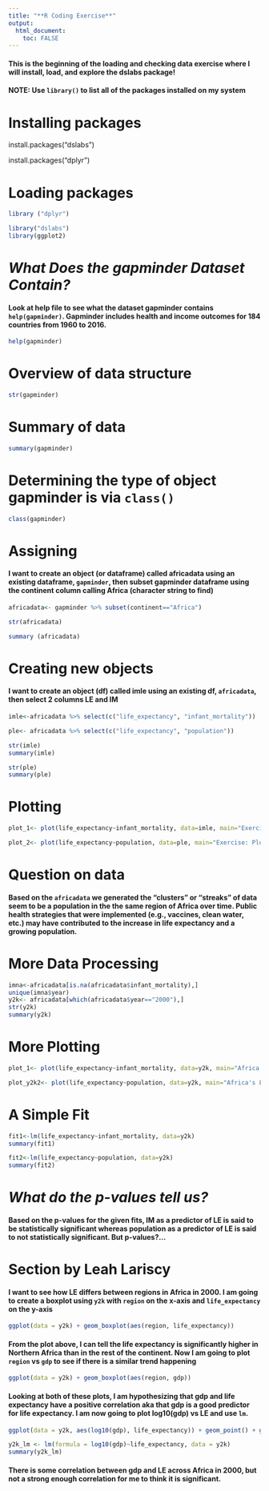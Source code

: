 ```yaml
---
title: "**R Coding Exercise**"
output:
  html_document:
    toc: FALSE
---
```


#### This is the beginning of the loading and checking data exercise where I will install, load, and explore the dslabs package!

#### **NOTE: Use `library()` to list all of the packages installed on my system**

# **Installing packages**
install.packages("dslabs")

install.packages("dplyr")


# **Loading packages**

```r
library ("dplyr") 

library("dslabs")
library(ggplot2) 
```

# ***What Does the gapminder Dataset Contain?***

#### Look at help file to see what the dataset gapminder contains `help(gapminder)`. Gapminder includes health and income outcomes for 184 countries from 1960 to 2016.

```r
help(gapminder)
```

# **Overview of data structure**

```r
str(gapminder)
```

# **Summary of data**

```r
summary(gapminder)
```

# **Determining the type of object gapminder is via `class()`**

```r
class(gapminder)
```

# **Assigning**

#### I want to create an object (or dataframe) called africadata using an existing dataframe, `gapminder`, then subset gapminder dataframe using the continent column calling Africa (character string to find)

```r
africadata<- gapminder %>% subset(continent=="Africa")

str(africadata)

summary (africadata)
```

# **Creating new objects**

#### I want to create an object (df) called imle using an existing df, `africadata`, then select 2 columns LE and IM

```r
imle<-africadata %>% select(c("life_expectancy", "infant_mortality"))

ple<- africadata %>% select(c("life_expectancy", "population"))

str(imle) 
summary(imle)

str(ple) 
summary(ple)
```

# **Plotting**

```r
plot_1<- plot(life_expectancy~infant_mortality, data=imle, main="Exercise: Plot 1", ylab= "Life Expectancy", xlab="Infant Mortality")

plot_2<- plot(life_expectancy~population, data=ple, main="Exercise: Plot 2", ylab= "Life Expectancy", xlab="Population", log='x')
```

# **Question on data**

#### Based on the `africadata` we generated the "clusters" or "streaks" of data seem to be a population in the the same region of Africa over time. Public health strategies that were implemented (e.g., vaccines, clean water, etc.) may have contributed to the increase in life expectancy and a growing population.

# **More Data Processing**

```r
imna<-africadata[is.na(africadata$infant_mortality),]
unique(imna$year)
y2k<- africadata[which(africadata$year=="2000"),]
str(y2k)
summary(y2k)
```
# **More Plotting**
```r
plot_1<- plot(life_expectancy~infant_mortality, data=y2k, main="Africa's LE and IM for the Year 2000", ylab= "Life Expectancy", xlab="Infant Mortality")

plot_y2k2<- plot(life_expectancy~population, data=y2k, main="Africa's LE and Population for the Year 2000", ylab= "Life Expectancy", xlab="Population", log='x')
```
# **A Simple Fit**
```r

fit1<-lm(life_expectancy~infant_mortality, data=y2k)
summary(fit1)

fit2<-lm(life_expectancy~population, data=y2k)
summary(fit2)
```
# ***What do the p-values tell us?***
#### Based on the p-values for the given fits, IM as a predictor of LE is said to be statistically significant whereas population as a predictor of LE is said to not statistically significant. But p-values?...   

# **Section by Leah Lariscy** 
#### I want to see how LE differs between regions in Africa in 2000. I am going to create a boxplot using `y2k` with `region` on the x-axis and `life_expectancy` on the y-axis
```r
ggplot(data = y2k) + geom_boxplot(aes(region, life_expectancy))
```
#### From the plot above, I can tell the life expectancy is significantly higher in Northern Africa than in the rest of the continent. Now I am going to plot `region` vs `gdp` to see if there is a similar trend happening
```r
ggplot(data = y2k) + geom_boxplot(aes(region, gdp))
```
#### Looking at both of these plots, I am hypothesizing that gdp and life expectancy have a positive correlation aka that gdp is a good predictor for life expectancy. I am now going to plot log10(gdp) vs LE and use `lm`.
```r
ggplot(data = y2k, aes(log10(gdp), life_expectancy)) + geom_point() + geom_smooth(method = "lm")
```
```r
y2k_lm <- lm(formula = log10(gdp)~life_expectancy, data = y2k)
summary(y2k_lm)
```
#### There is some correlation between gdp and LE across Africa in 2000, but not a strong enough correlation for me to think it is significant. 
